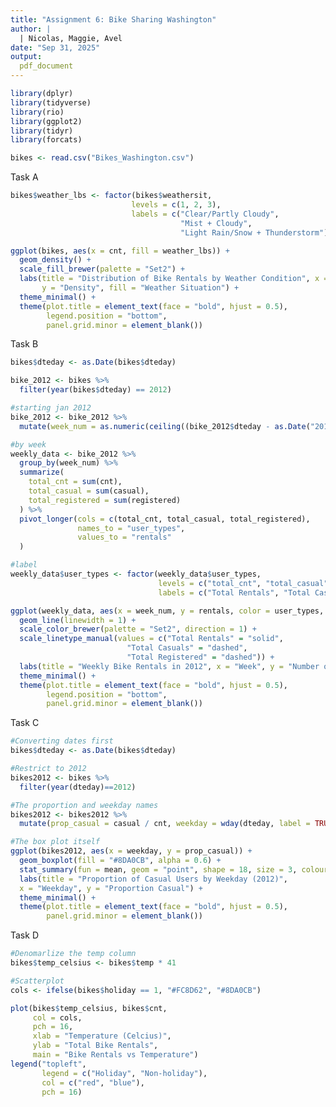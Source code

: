 ```yaml
---
title: "Assignment 6: Bike Sharing Washington"
author: |
  | Nicolas, Maggie, Avel
date: "Sep 31, 2025"
output:
  pdf_document
---
```


```r
library(dplyr)
library(tidyverse)
library(rio)
library(ggplot2)
library(tidyr)
library(forcats)
```

```r
bikes <- read.csv("Bikes_Washington.csv")
```

Task A
```r
bikes$weather_lbs <- factor(bikes$weathersit,
                           levels = c(1, 2, 3),
                           labels = c("Clear/Partly Cloudy", 
                                      "Mist + Cloudy",
                                      "Light Rain/Snow + Thunderstorm"))

ggplot(bikes, aes(x = cnt, fill = weather_lbs)) +
  geom_density() +
  scale_fill_brewer(palette = "Set2") +
  labs(title = "Distribution of Bike Rentals by Weather Condition", x = "Total Bike Rental", 
       y = "Density", fill = "Weather Situation") +
  theme_minimal() +
  theme(plot.title = element_text(face = "bold", hjust = 0.5),
        legend.position = "bottom",
        panel.grid.minor = element_blank())

```

Task B
```r
bikes$dteday <- as.Date(bikes$dteday)

bike_2012 <- bikes %>%
  filter(year(bikes$dteday) == 2012)

#starting jan 2012
bike_2012 <- bike_2012 %>%
  mutate(week_num = as.numeric(ceiling((bike_2012$dteday - as.Date("2012-01-01")) / 7)) + 1)

#by week
weekly_data <- bike_2012 %>%
  group_by(week_num) %>%
  summarize(
    total_cnt = sum(cnt),
    total_casual = sum(casual),
    total_registered = sum(registered)
  ) %>%
  pivot_longer(cols = c(total_cnt, total_casual, total_registered),
               names_to = "user_types",
               values_to = "rentals"
  )

#label
weekly_data$user_types <- factor(weekly_data$user_types,
                                 levels = c("total_cnt", "total_casual", "total_registered"),
                                 labels = c("Total Rentals", "Total Casuals", "Total Registered"))

ggplot(weekly_data, aes(x = week_num, y = rentals, color = user_types, linetype = user_types)) +
  geom_line(linewidth = 1) +
  scale_color_brewer(palette = "Set2", direction = 1) +
  scale_linetype_manual(values = c("Total Rentals" = "solid",
                          "Total Casuals" = "dashed",
                          "Total Registered" = "dashed")) +
  labs(title = "Weekly Bike Rentals in 2012", x = "Week", y = "Number of Rentals", color = "User Types", linetype = "User Types") +
  theme_minimal() +
  theme(plot.title = element_text(face = "bold", hjust = 0.5),
        legend.position = "bottom",
        panel.grid.minor = element_blank())
```

Task C

```r
#Converting dates first 
bikes$dteday <- as.Date(bikes$dteday)

#Restrict to 2012 
bikes2012 <- bikes %>%
  filter(year(dteday)==2012)

#The proportion and weekday names
bikes2012 <- bikes2012 %>%
  mutate(prop_casual = casual / cnt, weekday = wday(dteday, label = TRUE, abbr = FALSE))

#The box plot itself 
ggplot(bikes2012, aes(x = weekday, y = prop_casual)) +
  geom_boxplot(fill = "#8DA0CB", alpha = 0.6) +
  stat_summary(fun = mean, geom = "point", shape = 18, size = 3, colour = "#FC8D62") +
  labs(title = "Proportion of Casual Users by Weekday (2012)",
  x = "Weekday", y = "Proportion Casual") +
  theme_minimal() + 
  theme(plot.title = element_text(face = "bold", hjust = 0.5),
        panel.grid.minor = element_blank())
```

Task D
```r
#Denomarlize the temp column
bikes$temp_celsius <- bikes$temp * 41

#Scatterplot
cols <- ifelse(bikes$holiday == 1, "#FC8D62", "#8DA0CB")

plot(bikes$temp_celsius, bikes$cnt,
     col = cols,
     pch = 16,
     xlab = "Temperature (Celcius)",
     ylab = "Total Bike Rentals",
     main = "Bike Rentals vs Temperature")
legend("topleft",
       legend = c("Holiday", "Non-holiday"),
       col = c("red", "blue"),
       pch = 16)
```
